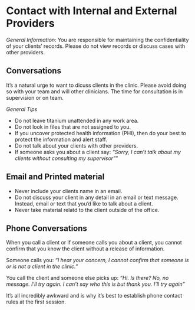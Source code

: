 # Contact with Internal and External Providers

_General Information_: You are responsible for maintaining the confidentiality of your clients' records.  Please do not view records or discuss cases with other providers. 

## Conversations

It's a natural urge to want to dicuss clients in the clinic. Please avoid doing so with your team and will other clinicians.  The time for consultation is in supervision or on team. 

*General Tips*

* Do not leave titanium unattended in any work area.
* Do not look in files that are not assigned to you.
* If you uncover protected health information (PHI), then do your best to protect the information and alert staff.
* Do not talk about your clients with other providers.
* If someone asks you about a client say: _"Sorry, I can't talk about my clients without consulting my supervisor"_"

## Email and Printed material 

* Never include your clients name in an email.
* Do not discuss your client in any detail in an email or text message.  Instead, email or text that you'd like to talk about a client.
* Never take material relatd to the client outside of the office.

## Phone Conversations

When you call a client or if someone calls you about a client, you cannot confirm that you know the client without a release of information.

Someone calls you:
_"I hear your concern, I cannot confirm that someone is or is not a client in the clinic."_

You call the client and someone else picks up:
_"Hi. Is <client name> there? No, no message.  I'll try again.  I can't say who this is but thank you.  I'll try again"_

It's all incredibly awkward and is why it's best to establish phone contact rules at the first session.
